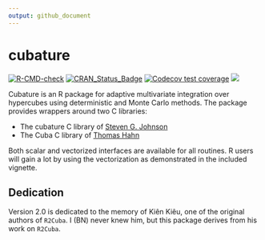 ```yaml
---
output: github_document
---
```


<!-- README.md is generated from the source: README.Rmd -->

# cubature 

<!-- badges: start -->
[![R-CMD-check](https://github.com/bnaras/cubature/actions/workflows/R-CMD-check.yaml/badge.svg)](https://github.com/bnaras/cubature/actions/workflows/R-CMD-check.yaml)
[![CRAN_Status_Badge](http://www.r-pkg.org/badges/version/cubature)](https://cran.r-project.org/package=cubature)
[![Codecov test coverage](https://codecov.io/gh/bnaras/cubature/branch/master/graph/badge.svg)](https://app.codecov.io/gh/bnaras/cubature?branch=master)
[![](https://cranlogs.r-pkg.org/badges/cubature)](https://CRAN.R-project.org/package=cubature)
<!-- badges: end -->

Cubature is an R package for adaptive multivariate integration over
hypercubes using deterministic and Monte Carlo methods. The package
provides wrappers around two C libraries:

- The cubature C library  of [Steven G. Johnson](https://math.mit.edu/~stevenj/)
- The Cuba C library of [Thomas Hahn](https://wwwth.mpp.mpg.de/members/hahn/)

Both scalar and vectorized interfaces are available for all
routines. R users will gain a lot by using the vectorization as
demonstrated in the included vignette.

## Dedication

Version 2.0 is dedicated to the memory of Kiên Kiêu, one of the
original authors of `R2Cuba`. I (BN) never knew him, but this package
derives from his work on `R2Cuba`.




